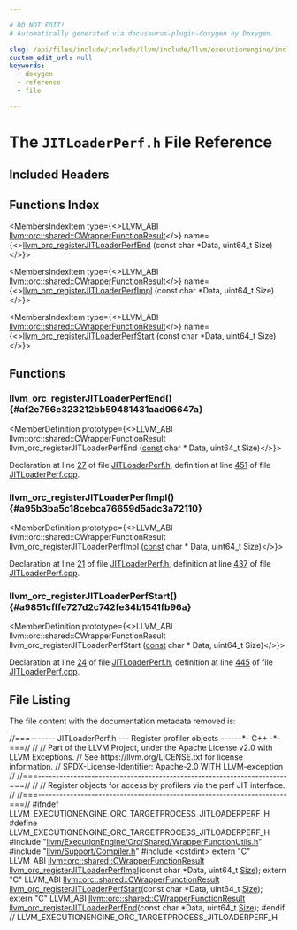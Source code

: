 ```yaml
---

# DO NOT EDIT!
# Automatically generated via docusaurus-plugin-doxygen by Doxygen.

slug: /api/files/include/include/llvm/include/llvm/executionengine/include/llvm/executionengine/orc/include/llvm/executionengine/orc/targetprocess/jitloaderperf-h
custom_edit_url: null
keywords:
  - doxygen
  - reference
  - file

---
```





# The `JITLoaderPerf.h` File Reference

<DoxygenPage pluginConfig={pluginConfig}>



## Included Headers

<IncludesList>
<IncludesListItem
  filePath="llvm/ExecutionEngine/Orc/Shared/WrapperFunctionUtils.h"
  permalink="/docs/api/files/include/include/llvm/include/llvm/executionengine/include/llvm/executionengine/orc/include/llvm/executionengine/orc/shared/wrapperfunctionutils-h"
  isLocal="true" />
<IncludesListItem
  filePath="llvm/Support/Compiler.h"
  permalink="/docs/api/files/include/include/llvm/include/llvm/support/compiler-h"
  isLocal="true" />
<IncludesListItem
  filePath="cstdint"
  permalink=""
  isLocal="false" />
</IncludesList>

## Functions Index

<MembersIndex>

<MembersIndexItem
  type={<>LLVM&#95;ABI <a href="/docs/api/structs/llvm/orc/shared/cwrapperfunctionresult">llvm::orc::shared::CWrapperFunctionResult</a></>}
  name={<><a href="#af2e756e323212bb59481431aad06647a">llvm&#95;orc&#95;registerJITLoaderPerfEnd</a> (const char &#42;Data, uint64&#95;t Size)</>}>
</MembersIndexItem>

<MembersIndexItem
  type={<>LLVM&#95;ABI <a href="/docs/api/structs/llvm/orc/shared/cwrapperfunctionresult">llvm::orc::shared::CWrapperFunctionResult</a></>}
  name={<><a href="#a95b3ba5c18cebca76659d5adc3a72110">llvm&#95;orc&#95;registerJITLoaderPerfImpl</a> (const char &#42;Data, uint64&#95;t Size)</>}>
</MembersIndexItem>

<MembersIndexItem
  type={<>LLVM&#95;ABI <a href="/docs/api/structs/llvm/orc/shared/cwrapperfunctionresult">llvm::orc::shared::CWrapperFunctionResult</a></>}
  name={<><a href="#a9851cfffe727d2c742fe34b1541fb96a">llvm&#95;orc&#95;registerJITLoaderPerfStart</a> (const char &#42;Data, uint64&#95;t Size)</>}>
</MembersIndexItem>

</MembersIndex>


<SectionDefinition>

## Functions

### llvm&#95;orc&#95;registerJITLoaderPerfEnd() {#af2e756e323212bb59481431aad06647a}

<MemberDefinition
  prototype={<>LLVM&#95;ABI llvm::orc::shared::CWrapperFunctionResult llvm&#95;orc&#95;registerJITLoaderPerfEnd (<a href="/docs/api/files/lib/lib/target/lib/target/aarch64/aarch64promoteconstant-cpp/#a90f8350fecae261c25be85d38b451bff">const</a> char &#42; Data, uint64&#95;t Size)</>}>

Declaration at line <a href="#l00027">27</a> of file <a href="/docs/api/files/include/include/llvm/include/llvm/executionengine/include/llvm/executionengine/orc/include/llvm/executionengine/orc/targetprocess/jitloaderperf-h">JITLoaderPerf.h</a>, definition at line <a href="/docs/api/files/lib/lib/executionengine/lib/executionengine/orc/lib/executionengine/orc/targetprocess/jitloaderperf-cpp/#l00451">451</a> of file <a href="/docs/api/files/lib/lib/executionengine/lib/executionengine/orc/lib/executionengine/orc/targetprocess/jitloaderperf-cpp">JITLoaderPerf.cpp</a>.
</MemberDefinition>

### llvm&#95;orc&#95;registerJITLoaderPerfImpl() {#a95b3ba5c18cebca76659d5adc3a72110}

<MemberDefinition
  prototype={<>LLVM&#95;ABI llvm::orc::shared::CWrapperFunctionResult llvm&#95;orc&#95;registerJITLoaderPerfImpl (<a href="/docs/api/files/lib/lib/target/lib/target/aarch64/aarch64promoteconstant-cpp/#a90f8350fecae261c25be85d38b451bff">const</a> char &#42; Data, uint64&#95;t Size)</>}>

Declaration at line <a href="#l00021">21</a> of file <a href="/docs/api/files/include/include/llvm/include/llvm/executionengine/include/llvm/executionengine/orc/include/llvm/executionengine/orc/targetprocess/jitloaderperf-h">JITLoaderPerf.h</a>, definition at line <a href="/docs/api/files/lib/lib/executionengine/lib/executionengine/orc/lib/executionengine/orc/targetprocess/jitloaderperf-cpp/#l00437">437</a> of file <a href="/docs/api/files/lib/lib/executionengine/lib/executionengine/orc/lib/executionengine/orc/targetprocess/jitloaderperf-cpp">JITLoaderPerf.cpp</a>.
</MemberDefinition>

### llvm&#95;orc&#95;registerJITLoaderPerfStart() {#a9851cfffe727d2c742fe34b1541fb96a}

<MemberDefinition
  prototype={<>LLVM&#95;ABI llvm::orc::shared::CWrapperFunctionResult llvm&#95;orc&#95;registerJITLoaderPerfStart (<a href="/docs/api/files/lib/lib/target/lib/target/aarch64/aarch64promoteconstant-cpp/#a90f8350fecae261c25be85d38b451bff">const</a> char &#42; Data, uint64&#95;t Size)</>}>

Declaration at line <a href="#l00024">24</a> of file <a href="/docs/api/files/include/include/llvm/include/llvm/executionengine/include/llvm/executionengine/orc/include/llvm/executionengine/orc/targetprocess/jitloaderperf-h">JITLoaderPerf.h</a>, definition at line <a href="/docs/api/files/lib/lib/executionengine/lib/executionengine/orc/lib/executionengine/orc/targetprocess/jitloaderperf-cpp/#l00445">445</a> of file <a href="/docs/api/files/lib/lib/executionengine/lib/executionengine/orc/lib/executionengine/orc/targetprocess/jitloaderperf-cpp">JITLoaderPerf.cpp</a>.
</MemberDefinition>

</SectionDefinition>

## File Listing

The file content with the documentation metadata removed is:

<ProgramListing>

<Link id="l00001" /><CodeLine lineNumber="1"><span class="doxyHighlightComment">//===------- JITLoaderPerf.h --- Register profiler objects ------&#42;- C++ -&#42;-===//</span></CodeLine>
<Link id="l00002" /><CodeLine lineNumber="2"><span class="doxyHighlightComment">//</span></CodeLine>
<Link id="l00003" /><CodeLine lineNumber="3"><span class="doxyHighlightComment">// Part of the LLVM Project, under the Apache License v2.0 with LLVM Exceptions.</span></CodeLine>
<Link id="l00004" /><CodeLine lineNumber="4"><span class="doxyHighlightComment">// See https://llvm.org/LICENSE.txt for license information.</span></CodeLine>
<Link id="l00005" /><CodeLine lineNumber="5"><span class="doxyHighlightComment">// SPDX-License-Identifier: Apache-2.0 WITH LLVM-exception</span></CodeLine>
<Link id="l00006" /><CodeLine lineNumber="6"><span class="doxyHighlightComment">//</span></CodeLine>
<Link id="l00007" /><CodeLine lineNumber="7"><span class="doxyHighlightComment">//===----------------------------------------------------------------------===//</span></CodeLine>
<Link id="l00008" /><CodeLine lineNumber="8"><span class="doxyHighlightComment">//</span></CodeLine>
<Link id="l00009" /><CodeLine lineNumber="9"><span class="doxyHighlightComment">// Register objects for access by profilers via the perf JIT interface.</span></CodeLine>
<Link id="l00010" /><CodeLine lineNumber="10"><span class="doxyHighlightComment">//</span></CodeLine>
<Link id="l00011" /><CodeLine lineNumber="11"><span class="doxyHighlightComment">//===----------------------------------------------------------------------===//</span></CodeLine>
<Link id="l00012" /><CodeLine lineNumber="12"></CodeLine>
<Link id="l00013" /><CodeLine lineNumber="13"><span class="doxyHighlightPreprocessor">#ifndef LLVM&#95;EXECUTIONENGINE&#95;ORC&#95;TARGETPROCESS&#95;JITLOADERPERF&#95;H</span></CodeLine>
<Link id="l00014" /><CodeLine lineNumber="14"><span class="doxyHighlightPreprocessor">#define LLVM&#95;EXECUTIONENGINE&#95;ORC&#95;TARGETPROCESS&#95;JITLOADERPERF&#95;H</span></CodeLine>
<Link id="l00015" /><CodeLine lineNumber="15"></CodeLine>
<Link id="l00016" /><CodeLine lineNumber="16"><span class="doxyHighlightPreprocessor">#include &quot;<a href="/docs/api/files/include/include/llvm/include/llvm/executionengine/include/llvm/executionengine/orc/include/llvm/executionengine/orc/shared/wrapperfunctionutils-h">llvm/ExecutionEngine/Orc/Shared/WrapperFunctionUtils.h</a>&quot;</span></CodeLine>
<Link id="l00017" /><CodeLine lineNumber="17"><span class="doxyHighlightPreprocessor">#include &quot;<a href="/docs/api/files/include/include/llvm/include/llvm/support/compiler-h">llvm/Support/Compiler.h</a>&quot;</span></CodeLine>
<Link id="l00018" /><CodeLine lineNumber="18"><span class="doxyHighlightPreprocessor">#include &lt;cstdint&gt;</span></CodeLine>
<Link id="l00019" /><CodeLine lineNumber="19"></CodeLine>
<Link id="l00020" /><CodeLine lineNumber="20"><span class="doxyHighlightKeyword">extern</span><span class="doxyHighlight"> </span><span class="doxyHighlightStringLiteral">&quot;C&quot;</span><span class="doxyHighlight"> LLVM&#95;ABI <a href="/docs/api/structs/llvm/orc/shared/cwrapperfunctionresult">llvm::orc::shared::CWrapperFunctionResult</a></span></CodeLine>
<Link id="l00021" /><CodeLine lineNumber="21"><span class="doxyHighlight"><a href="#a95b3ba5c18cebca76659d5adc3a72110">llvm&#95;orc&#95;registerJITLoaderPerfImpl</a>(</span><span class="doxyHighlightKeyword">const</span><span class="doxyHighlight"> </span><span class="doxyHighlightKeywordType">char</span><span class="doxyHighlight"> &#42;Data, uint64&#95;t <a href="/docs/api/files/lib/lib/analysis/inlineorder-cpp/#a7ee6f0cb51c3b9056199e9a0001fe8c3a6f6cb72d544962fa333e2e34ce64f719">Size</a>);</span></CodeLine>
<Link id="l00022" /><CodeLine lineNumber="22"></CodeLine>
<Link id="l00023" /><CodeLine lineNumber="23"><span class="doxyHighlightKeyword">extern</span><span class="doxyHighlight"> </span><span class="doxyHighlightStringLiteral">&quot;C&quot;</span><span class="doxyHighlight"> LLVM&#95;ABI <a href="/docs/api/structs/llvm/orc/shared/cwrapperfunctionresult">llvm::orc::shared::CWrapperFunctionResult</a></span></CodeLine>
<Link id="l00024" /><CodeLine lineNumber="24"><span class="doxyHighlight"><a href="#a9851cfffe727d2c742fe34b1541fb96a">llvm&#95;orc&#95;registerJITLoaderPerfStart</a>(</span><span class="doxyHighlightKeyword">const</span><span class="doxyHighlight"> </span><span class="doxyHighlightKeywordType">char</span><span class="doxyHighlight"> &#42;Data, uint64&#95;t <a href="/docs/api/files/lib/lib/analysis/inlineorder-cpp/#a7ee6f0cb51c3b9056199e9a0001fe8c3a6f6cb72d544962fa333e2e34ce64f719">Size</a>);</span></CodeLine>
<Link id="l00025" /><CodeLine lineNumber="25"></CodeLine>
<Link id="l00026" /><CodeLine lineNumber="26"><span class="doxyHighlightKeyword">extern</span><span class="doxyHighlight"> </span><span class="doxyHighlightStringLiteral">&quot;C&quot;</span><span class="doxyHighlight"> LLVM&#95;ABI <a href="/docs/api/structs/llvm/orc/shared/cwrapperfunctionresult">llvm::orc::shared::CWrapperFunctionResult</a></span></CodeLine>
<Link id="l00027" /><CodeLine lineNumber="27"><span class="doxyHighlight"><a href="#af2e756e323212bb59481431aad06647a">llvm&#95;orc&#95;registerJITLoaderPerfEnd</a>(</span><span class="doxyHighlightKeyword">const</span><span class="doxyHighlight"> </span><span class="doxyHighlightKeywordType">char</span><span class="doxyHighlight"> &#42;Data, uint64&#95;t <a href="/docs/api/files/lib/lib/analysis/inlineorder-cpp/#a7ee6f0cb51c3b9056199e9a0001fe8c3a6f6cb72d544962fa333e2e34ce64f719">Size</a>);</span></CodeLine>
<Link id="l00028" /><CodeLine lineNumber="28"></CodeLine>
<Link id="l00029" /><CodeLine lineNumber="29"><span class="doxyHighlightPreprocessor">#endif </span><span class="doxyHighlightComment">// LLVM&#95;EXECUTIONENGINE&#95;ORC&#95;TARGETPROCESS&#95;JITLOADERPERF&#95;H</span></CodeLine>

</ProgramListing>


</DoxygenPage>
